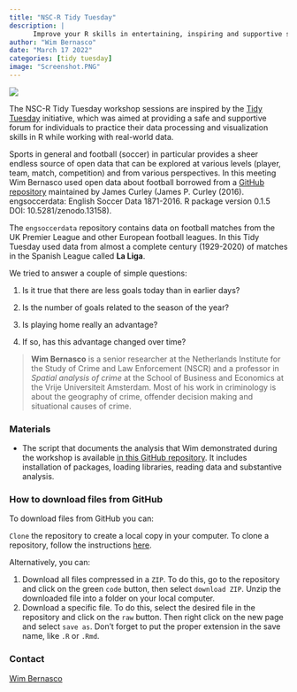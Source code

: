 ```yaml
---
title: "NSC-R Tidy Tuesday"
description: |
      Improve your R skills in entertaining, inspiring and supportive sessions moderated by your own colleagues.
author: "Wim Bernasco"
date: "March 17 2022"
categories: [tidy tuesday]
image: "Screenshot.PNG"
---
```



![](Screenshot.PNG)

The NSC-R Tidy Tuesday workshop sessions are inspired by the [Tidy Tuesday](https://www.tidytuesday.com/) initiative, which was aimed at providing a safe and supportive forum for individuals to practice their data processing and visualization skills in R while working with real-world data.

Sports in general and football (soccer) in particular provides a sheer endless source of open data that can be explored at various levels (player, team, match, competition) and from various perspectives. In this meeting Wim Bernasco used open data about football borrowed from a [GitHub repository](https://github.com/jalapic/engsoccerdata) maintained by James Curley (James P. Curley (2016). engsoccerdata: English Soccer Data 1871-2016. R package version 0.1.5 DOI: 10.5281/zenodo.13158).

The `engsoccerdata` repository contains data on football matches from the UK Premier League and other European football leagues. In this Tidy Tuesday used data from almost a complete century (1929-2020) of matches in the Spanish League called **La Liga**.

We tried to answer a couple of simple questions:

1.  Is it true that there are less goals today than in earlier days?

2.  Is the number of goals related to the season of the year?

3.  Is playing home really an advantage?

4.  If so, has this advantage changed over time?

> **Wim Bernasco** is a senior researcher at the Netherlands Institute for the Study of Crime and Law Enforcement (NSCR) and a professor in *Spatial analysis of crime* at the School of Business and Economics at the Vrije Universiteit Amsterdam. Most of his work in criminology is about the geography of crime, offender decision making and situational causes of crime.

### Materials

-   The script that documents the analysis that Wim demonstrated during the workshop is available [in this GitHub repository](https://github.com/bernasco/NSC-R_tidy_tuesday_20220322). It includes installation of packages, loading libraries, reading data and substantive analysis.

### How to download files from GitHub

To download files from GitHub you can:

`Clone` the repository to create a local copy in your computer. To clone a repository, follow the instructions [here](https://docs.github.com/en/repositories/creating-and-managing-repositories/cloning-a-repository).

Alternatively, you can:

1.  Download all files compressed in a `ZIP`. To do this, go to the repository and click on the green `code` button, then select `download ZIP`. Unzip the downloaded file into a folder on your local computer.
2.  Download a specific file. To do this, select the desired file in the repository and click on the `raw` button. Then right click on the new page and select `save as`. Don't forget to put the proper extension in the save name, like `.R` or `.Rmd`.

### Contact
[Wim Bernasco](https://nscr.nl/en/medewerker/prof-dr-wim-bernasco/)
